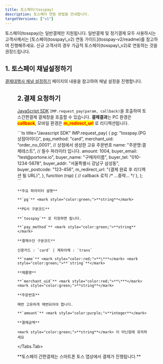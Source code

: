 ```yaml
---
title: 토스페이(tosspay)
description: 토스페이 연동 방법을 안내합니다.
targetVersions: ["v1"]
---
```



<Hint style="info">
  토스페이(tosspay)는 일반결제만 지원됩니다. 일반결제 및 정기결제 모두 사용하시는 고객사께서는 [토스페이(tosspay\_v2) 연동 가이드](tosspay-v2/readme)를 참고하여 진행해주세요.
  신규 고객사의 경우 가급적 토스페이(tosspay\_v2)로 연동하는 것을 권장드립니다.
</Hint>

## 1. 토스페이 채널설정하기

[결제대행사 채널 설정하기](../../../../ready/readme#3-결제대행사-채널-설정하기) 페이지의 내용을 참고하여 채널 설정을 진행합니다.

<Figure src="/gitbook-assets/ko/screenshot 2022-06-05 1.29.25.png" />

## 2.결제 요청하기

[JavaScript SDK](../../../../sdk/javascript-sdk-old/readme) `IMP.request_pay(param, callback)`을 호출하여
토스간편결제 결제창을 호출할 수 있습니다.
**결제결과**는 PC 환경은 <mark style="color:red;">**callback**</mark>,
모바일 환경은 <mark style="color:red;">**m\_redirect\_url**</mark> 로 리디렉션됩니다.

<Tabs>
  <Tabs.Tab title="일반결제창 요청">
    ```ts title="Javascript SDK"
    IMP.request_pay(
      {
        pg: "tosspay.{PG 상점아이디}",
        pay_method: "card",
        merchant_uid: "order_no_0001", // 상점에서 생성한 고유 주문번호
        name: "주문명:결제테스트", // 필수 파라미터 입니다.
        amount: 1004,
        buyer_email: "test@portone.io",
        buyer_name: "구매자이름",
        buyer_tel: "010-1234-5678",
        buyer_addr: "서울특별시 강남구 삼성동",
        buyer_postcode: "123-456",
        m_redirect_url: "{결제 완료 후 리디렉션 될 URL}",
      },
      function (rsp) {
        // callback 로직
        /* ...중략... */
      },
    );
    ```

    **주요 파라미터 설명**

    **`pg`** <mark style="color:green;">**string**</mark>

    **PG사 구분코드**

    **`tosspay`** 로 지정하면 됩니다.

    **`pay_method`** <mark style="color:green;">**string**</mark>

    **결제수단 구분코드**

    신용카드 : `card` | 계좌이체 : `trans`

    **`name`** <mark style="color:red;">**\***</mark> <mark style="color:green;">**`string`**</mark>

    **제품명**

    **`merchant_uid`** <mark style="color:red;">**\***</mark> <mark style="color:green;">**string**</mark>

    **주문번호**

    매번 고유하게 채번되어야 합니다.

    **`amount`** <mark style="color:purple;">**integer**</mark>

    **결제금액**

    <mark style="color:green;">**string**</mark> 이 아닌점에 유의하세요
  </Tabs.Tab>
</Tabs>

<Hint style="info">
  **토스페이 간편결제는 스마트폰 토스 앱상에서 결제가 진행됩니다.**
</Hint>
